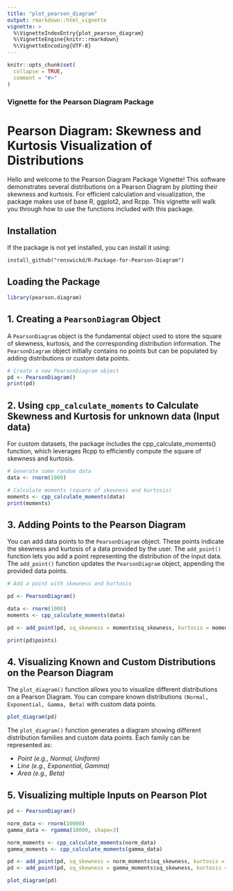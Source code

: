 ```yaml
---
title: "plot_pearson_diagram"
output: rmarkdown::html_vignette
vignette: >
  %\VignetteIndexEntry{plot_pearson_diagram}
  %\VignetteEngine{knitr::rmarkdown}
  %\VignetteEncoding{UTF-8}
---
```


```r
knitr::opts_chunk$set(
  collapse = TRUE,
  comment = "#>"
)
```

### Vignette for the Pearson Diagram Package
# Pearson Diagram: Skewness and Kurtosis Visualization of Distributions
Hello and welcome to the Pearson Diagram Package Vignette! This software demonstrates several distributions on a Pearson Diagram by plotting their skewness and kurtosis. For efficient calculation and visualization, the package makes use of base R, ggplot2, and Rcpp. This vignette will walk you through how to use the functions included with this package.

## Installation
If the package is not yet installed, you can install it using:

```
install_github("renswickd/R-Package-for-Pearson-Diagram")
```
## Loading the Package
```r
library(pearson.diagram) 
```

## 1. Creating a `PearsonDiagram` Object
A `PearsonDiagram` object is the fundamental object used to store the square of skewness, kurtosis, and the corresponding distribution information. The `PearsonDiagram` object initially contains no points but can be populated by adding distributions or custom data points.
```r
# Create a new PearsonDiagram object
pd <- PearsonDiagram()
print(pd)
```
## 2. Using `cpp_calculate_moments` to Calculate Skewness and Kurtosis for unknown data (Input data)
For custom datasets, the package includes the cpp_calculate_moments() function, which leverages Rcpp to efficiently compute the square of skewness and kurtosis.
```r
# Generate some random data
data <- rnorm(1000)

# Calculate moments (square of skewness and kurtosis)
moments <- cpp_calculate_moments(data)
print(moments)
```

## 3. Adding Points to the Pearson Diagram
You can add data points to the `PearsonDiagram` object. These points indicate the skewness and kurtosis of a data provided by the user. The `add_point()` function lets you add a point representing the distribution of the input data. The `add_point()` function updates the `PearsonDiagram` object, appending the provided data points.
```r
# Add a point with skewness and kurtosis

pd <- PearsonDiagram()

data <- rnorm(1000)
moments <- cpp_calculate_moments(data)

pd <- add_point(pd, sq_skewness = moments$sq_skewness, kurtosis = moments$kurtosis, distribution = "Input data") # parameter distribution is `optional`

print(pd$points)
```

## 4. Visualizing Known and Custom Distributions on the Pearson Diagram
The `plot_diagram()` function allows you to visualize different distributions on a Pearson Diagram. You can compare known distributions `(Normal, Exponential, Gamma, Beta)` with custom data points.

```r
plot_diagram(pd)
```
The `plot_diagram()` function generates a diagram showing different distribution families and custom data points. Each family can be represented as:

* *Point (e.g., Normal, Uniform)*
* *Line (e.g., Exponential, Gamma)*
* *Area (e.g., Beta)*

## 5. Visualizing multiple Inputs on Pearson Plot

```r
pd <- PearsonDiagram()

norm_data <- rnorm(10000)
gamma_data <- rgamma(10000, shape=3)

norm_moments <- cpp_calculate_moments(norm_data)
gamma_moments <- cpp_calculate_moments(gamma_data)

pd <- add_point(pd, sq_skewness = norm_moments$sq_skewness, kurtosis = norm_moments$kurtosis) 
pd <- add_point(pd, sq_skewness = gamma_moments$sq_skewness, kurtosis = gamma_moments$kurtosis)

plot_diagram(pd)
```
